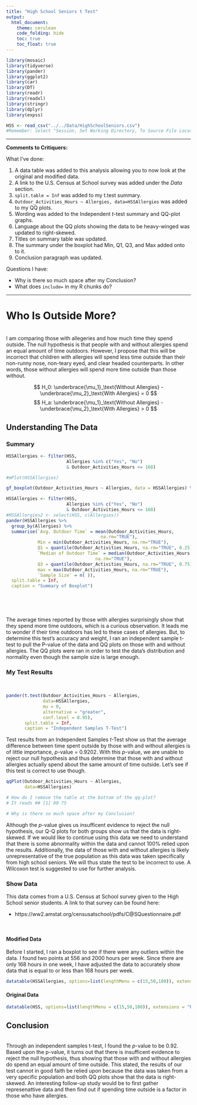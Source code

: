 ```yaml
---
title: "High School Seniors t Test"
output: 
  html_document:
    theme: cerulean
    code_folding: hide
    toc: true
    toc_float: true
---
```


<!-- Week 3 Anaylsis -->

```r
library(mosaic)
library(tidyverse)
library(pander)
library(ggplot2)
library(car)
library(DT)
library(readr)
library(readxl)
library(stringr)
library(dplyr)
library(expss)

HSS <- read_csv("../../Data/HighSchoolSeniors.csv")
#Remember: select "Session, Set Working Directory, To Source File Location", and then play this R-chunk into your console to read the HSS data into R. 
```

<!-- Instructions

1. Use the HSS dataset in R to come up with a question that can be answered with a t Test. 

Here is a link to the survey given to the students that participated in the study:
https://ww2.amstat.org/censusatschool/pdfs/C@SQuestionnaire.pdf
(Use the link to learn about what each column of data in the data set represents.)

2. Establish why your question is interesting and rephrase the question using a statistical "null" and "alternative" hypothesis. (Hint, see the "Math 325 Notebook -> R Help -> R-Markdown Hints" page of your textbook for instructions on how to write mathematical hypotheses.)

3. Clearly answer your question using statistics. Be sure to compute a p-value and provide supporting numerical and graphical summaries.

Note: you can create "groups" from the data in many ways. For example, suppose you wanted to create a variable that grouped people according to whether they thought recycling was more important than conserving water. You could do this by:

-->

----

<!--If you want to give your critiquers some ideas about what you have questions on and would like help with, place those details here.-->

**Comments to Critiquers:**  

What I've done:

1. A data table was added to this analysis allowing you to now look at the original and modified data.
2. A link to the U.S. Census at School survey was added under the *Data* section.
3. `split.table = Inf` was added to my t.test summary.
4. `Outdoor_Activities_Hours ~ Allergies, data=HSSAllergies` was added to my QQ plots.
5. Wording was added to the Independent $t$-test summary and QQ-plot graphs.
6. Language about the QQ plots showing the data to be heavy-winged was updated to right-skewed.
7. Titles on summary table was updated.
8. The summary under the boxplot had Min, Q1, Q3, and Max added onto to it.
9. Conclusion paragraph was updated.

Questions I have:

* Why is there so much space after my Conclusion?
* What does `include=` in my R chunks do?

<!--End your comments to your critiquers before this line.-->

----

# Who Is Outside More?
<br>
I am comparing those with allegeries and how much time they spend outside. The null hypothesis is that people with and without allergies spend an equal amount of time outdoors. However, I propose that this will be incorrect that children with allergies will spend less time outside than their non-runny nose, non-teary eyed, and clear headed counterparts. In other words, those without allergies will spend more time outside than those without.

$$
  H_0: \underbrace{\mu_1}_\text{Without Allergies}  - \underbrace{\mu_2}_\text{With Allergies} = 0
$$
$$ 
  H_a: \underbrace{\mu_1}_\text{Without Allergies}  - \underbrace{\mu_2}_\text{With Allergies} > 0
$$

## Understanding The Data {.tabset .tabset-pills .tabset-fade}

### Summary 

```r
HSSAllergies <- filter(HSS, 
                       Allergies %in% c("Yes", "No") 
                       & Outdoor_Activities_Hours <= 168) 

#mPlot(HSSAllergies)

gf_boxplot(Outdoor_Activities_Hours ~ Allergies, data = HSSAllergies) %>% gf_labs(title = "Time People Spend Outdoors With and Without Allergies", x="Allergies", y="Hours Spent Outdoors")
```


```r

HSSAllergies <- filter(HSS, 
                       Allergies %in% c("Yes", "No") 
                       & Outdoor_Activities_Hours <= 168) 
#HSSAllergies2 <- select(HSS, c(Allergies))
pander(HSSAllergies %>%
  group_by(Allergies) %>%
  summarise(`Avg. Outdoor Time` = mean(Outdoor_Activities_Hours,
                                    na.rm="TRUE"),
            Min = min(Outdoor_Activities_Hours, na.rm="TRUE"), 
            Q1 = quantile(Outdoor_Activities_Hours, na.rm="TRUE", 0.25),
            `Median of Outdoor Time` = median(Outdoor_Activities_Hours, 
                                  na.rm="TRUE"),
            Q3 = quantile(Outdoor_Activities_Hours, na.rm="TRUE", 0.75),
            max = max(Outdoor_Activities_Hours, na.rm="TRUE"),
            `Sample Size` = n( )),
  split.table = Inf,
  caption = "Summary of Boxplot")
            
     
```

<br>

The average times reported by those with allergies surprisingly show that they spend more time outdoors, which is a curious observation. It leads me to wonder if their time outdoors has led to these cases of allergies. But, to determine this test's accuracy and weight, I ran an independent sample t-test to pull the P-value of the data and QQ plots on those with and without allergies. The QQ plots were ran in order to test the data's distribution and normality even though the sample size is large enough.




### My Test Results
<br>


```r
pander(t.test(Outdoor_Activities_Hours ~ Allergies,
              data=HSSAllergies, 
              mu = 0, 
              alternative = "greater", 
              conf.level = 0.95),
       split.table = Inf,
       caption = "Independent Samples T-Test")

```  

Test results from an Independent Samples $t$-Test show us that the average difference between time spent outside by those with and without allergies is of little importance, $p$-value = 0.9202. With this $p$-value, we are unable to reject our null hypothesis and thus determine that those with and without allergies actually spend about the same amount of time outside. Let's see if this test is correct to use though.


```r
qqPlot(Outdoor_Activities_Hours ~ Allergies,
       data=HSSAllergies)

# How do I remove the table at the bottom of the qq-plot?
# It reads ## [1] 80 75

# Why is there so much space after my Conclusion?
```

<!-- Write something about the QQ Plot not being normal, but the data size is large enough -->

Although the $p$-value gives us insufficent evidence to reject the null hypothesis, our Q-Q plots for both groups show us that the data is right-skewed. If we would like to continue using this data we need to understand that there is some abnormality within the data and cannot 100% relied upon the results. Additionally, the data of those with and without allergies is likely unrepresentative of the true population as this data was taken specifically from high school seniors. We will thus state the test to be incorrect to use. A Wilcoxon test is suggested to use for further analysis.

### Show Data {.tabset .tabset-pills .tabset-fade}

This data comes from a U.S. Census at School survey given to the High School senior students. A link to that survey can be found here:  

* https://ww2.amstat.org/censusatschool/pdfs/C@SQuestionnaire.pdf

<br>

#### Modified Data

Before I started, I ran a boxplot to see if there were any outliers within the data. I found two points at 556 and 2000 hours per week. Since there are only 168 hours in one week, I have adjusted the data to accurately show data that is equal to or less than 168 hours per week.

```r
datatable(HSSAllergies, options=list(lengthMenu = c(15,50,100)), extensions = "Responsive")
```

#### Original Data

```r
datatable(HSS, options=list(lengthMenu = c(15,50,100)), extensions = "Responsive")
```




<!-- Write something about my answer, but hesitation with the normality of the data/distribution.

I decided to not do line breaks with the paragraph below. I think it looks cleaner.-->

## Conclusion
<br>
  Through an independent samples t-test, I found the $p$-value to be 0.92. Based upon the p-value, it turns out that there is insufficent evidence to reject the null hypothesis, thus showing that those with and without allergies do spend an equal amount of time outside. This stated, the results of our test cannot in good faith be relied upon because the data was taken from a very specific population and both QQ plots show that the data is right-skewed.
  An interesting follow-up study would be to first gather represenattive data and then find out if spending time outside is a factor in those who have allergies.